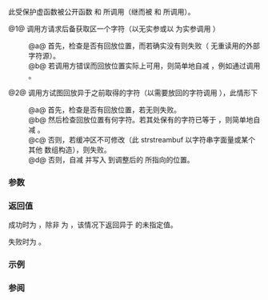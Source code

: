 {{cpp/io/strstreambuf/title | pbackfail }}
{{cpp/io/strstreambuf/navbar}}
{{ddcl|deprecated=c++98|removed=c++26|1=
protected:
virtual int_type pbackfail( int_type c = EOF );
}}

此受保护虚函数被公开函数 {{l2tt|cpp/io/basic_streambuf/sungetc}} 和 {{l2tt|cpp/io/basic_streambuf/sputbackc}} 所调用（继而被 {{l2tt|cpp/io/basic_istream/unget}} 和 {{l2tt|cpp/io/basic_istream/putback}} 所调用）。

@1@ 调用方请求后备获取区一个字符（以无实参或以 {{lc|EOF}} 为实参调用 {{tt|pbackfail()}}）
:@a@ 首先，检查是否有回放位置，而若确实没有则失败（{{tt|strstreambuf}} 无重读用的外部字符源）。
:@b@ 若调用方错误而回放位置实际上可用，则简单地自减 {{l2tt|cpp/io/basic_streambuf/gptr|gptr()}}，例如通过调用 {{c|gbump(-1)}}。
@2@ 调用方试图回放异于之前取得的字符（以需要放回的字符调用 {{tt|pbackfail()}}），此情形下
:@a@ 首先，检查是否有回放位置，若无则失败。
:@b@ 然后检查回放位置有何字符。若其处保有的字符已等于 {{c|(char)c}}，则简单地自减 {{l2tt|cpp/io/basic_streambuf/gptr|gptr()}} 。
:@c@ 否则，若缓冲区不可修改（此 strstreambuf 以字符串字面量或某个其他 {{c|const}} 数组构造），则失败。
:@d@ 否则，自减 {{l2tt|cpp/io/basic_streambuf/gptr|gptr()}} 并写入 {{c|c}} 到调整后的 {{c|gptr()}} 所指向的位置。

===参数===
{{par begin}}
{{par|c|要放回的字符，或为 {{c|Traits::eof()}} 以指示请求后备获取区}}
{{par end}}

===返回值===
成功时为 {{c|c}}，除非 {{c|c}} 为 {{lc|EOF}}，该情况下返回异于 {{lc|EOF}} 的未指定值。

失败时为 {{lc|EOF}}。

===示例===
{{example
|code=
|output=
}}

===参阅===
{{dsc begin}}
{{dsc inc|cpp/io/basic_streambuf/dsc pbackfail}}
{{dsc inc|cpp/io/basic_streambuf/dsc sungetc}}
{{dsc inc|cpp/io/basic_streambuf/dsc sputbackc}}
{{dsc inc|cpp/io/basic_istream/dsc unget}}
{{dsc inc|cpp/io/basic_istream/dsc putback}}
{{dsc end}}

{{langlinks|en|ja}}